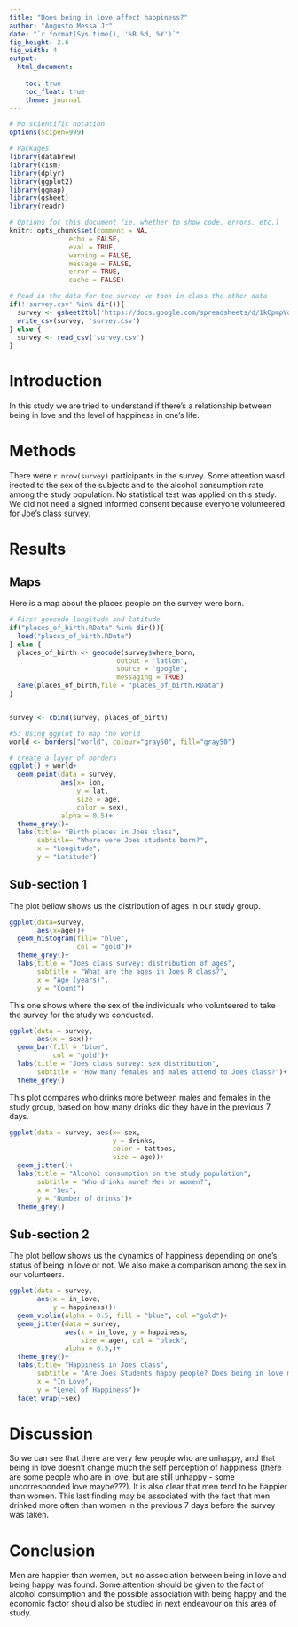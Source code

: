 ---
title: "Does being in love affect happiness?"
author: "Augusto Messa Jr"
date: "`r format(Sys.time(), '%B %d, %Y')`"
fig_height: 2.6
fig_width: 4
output:
  html_document:
    
    toc: true
    toc_float: true
    theme: journal
---


```{r, echo = FALSE, warning = FALSE, message = FALSE, comment = NA, error= FALSE, cache = F}
# No scientific notation
options(scipen=999)

# Packages 
library(databrew)
library(cism)
library(dplyr)
library(ggplot2)
library(ggmap)
library(gsheet)
library(readr)

# Options for this document (ie, whether to show code, errors, etc.)
knitr::opts_chunk$set(comment = NA, 
               echo = FALSE,
               eval = TRUE,
               warning = FALSE, 
               message = FALSE, 
               error = TRUE, 
               cache = FALSE)

# Read in the data for the survey we took in class the other data
if(!'survey.csv' %in% dir()){
  survey <- gsheet2tbl('https://docs.google.com/spreadsheets/d/1kCpmpVqD4tzkdGgyLQGVqeZG1sJoe2FwFJIxtDRsrb0/edit?usp=sharing')
  write_csv(survey, 'survey.csv')
} else {
  survey <- read_csv('survey.csv')
}
```

# Introduction

In this study we are tried to understand if there's a relationship between being in love and the level of happiness in one's life.

# Methods

There were `r nrow(survey)` participants in the survey. Some attention wasd irected to the sex of the subjects and to the alcohol consumption rate among the study population. No statistical test was applied on this study. We did not need a signed informed consent because everyone volunteered for Joe's class survey.


# Results

## Maps

Here is a map about the places people on the survey were born.

```{r}
# First geocode longitude and latitude
if("places_of_birth.RData" %in% dir()){
  load("places_of_birth.RData")
} else {
  places_of_birth <- geocode(survey$where_born,
                           output = 'latlon',
                           source = 'google',
                           messaging = TRUE)
  save(places_of_birth,file = "places_of_birth.RData")
}


survey <- cbind(survey, places_of_birth)

#5: Using ggplot to map the world
world <- borders("world", colour="gray50", fill="gray50")

# create a layer of borders
ggplot() + world+
  geom_point(data = survey,
             aes(x= lon,
                 y = lat,
                 size = age, 
                 color = sex), 
             alpha = 0.5)+
  theme_grey()+
  labs(title= "Birth places in Joes class",
       subtitle= "Where were Joes students born?",
       x = "Longitude",
       y = "Latitude")
```

## Sub-section 1

The plot bellow shows us the distribution of ages in our study group.
```{r}
ggplot(data=survey,
       aes(x=age))+
  geom_histogram(fill= "blue",
                 col = "gold")+
  theme_grey()+
  labs(title = "Joes class survey: distribution of ages",
       subtitle = "What are the ages in Joes R class?",
       x = "Age (years)",
       y = "Count")
```


This one shows where the sex of the individuals who volunteered to take the survey for the study we conducted.

```{r}
ggplot(data = survey,
       aes(x = sex))+
  geom_bar(fill = "blue",
           col = "gold")+
  labs(title = "Joes class survey: sex distribution",
       subtitle = "How many females and males attend to Joes class?")+
  theme_grey()
```


This plot compares who drinks more between males and females in the study group, based on how many drinks did they have in the previous 7 days.

```{r}
ggplot(data = survey, aes(x= sex,
                          y = drinks, 
                          color = tattoos,
                          size = age))+
  geom_jitter()+
  labs(title = "Alcohol consumption on the study population",
       subtitle = "Who drinks more? Men or women?",
       x = "Sex", 
       y = "Number of drinks")+
  theme_grey()
```


## Sub-section 2

The plot bellow shows us the dynamics of happiness depending on one's status of being in love or not. We also make a comparison among the sex in our volunteers.

```{r}
ggplot(data = survey, 
       aes(x = in_love,
           y = happiness))+
  geom_violin(alpha = 0.5, fill = "blue", col ="gold")+
  geom_jitter(data = survey,
              aes(x = in_love, y = happiness,
                  size = age), col = "black",
              alpha = 0.5,)+
  theme_grey()+
  labs(title= "Happiness in Joes class",
       subtitle = "Are Joes Students happy people? Does being in love make any difference?",
       x = "In Love",
       y = "Level of Happiness")+
  facet_wrap(~sex)
```


# Discussion

So we can see that there are very few people who are unhappy, and that being in love doesn't change much the self perception of happiness (there are some people who are in love, but are still unhappy - some uncorresponded love maybe???). It is also clear that men tend to be happier than women. This last finding may be associated with the fact that men drinked more often than women in the previous 7 days before the survey was taken. 

# Conclusion

Men are happier than women, but no association between being in love and being happy was found. Some attention should be given to the fact of alcohol consumption and the possible association with being happy and the economic factor should also be studied in next endeavour on this area of study.